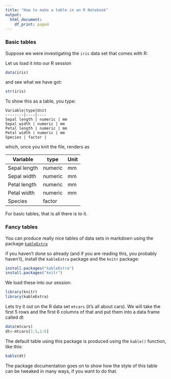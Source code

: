 ```yaml
---
title: "How to make a table in an R Notebook"
output:
  html_document:
    df_print: paged
---
```


### Basic tables

Suppose we were investigating the `iris` data set that comes with R:

Let us load it into our R session

```r
data(iris)
```

and see what we have got:

```r
str(iris)
```

To show this as a table, you type:

```
Variable|type|Unit
--------|----|----
Sepal length | numeric | mm
Sepal width | numeric | mm
Petal length | numeric | mm
Petal width | numeric | mm
Species | factor |
```

which, once you knit the file, renders as 

Variable|type|Unit
--------|----|----
Sepal length | numeric | mm
Sepal width | numeric | mm
Petal length | numeric | mm
Petal width | numeric | mm
Species | factor |

For basic tables, that is all there is to it.

### Fancy tables

You can produce really nice tables of data sets in markdown using the package [`kableExtra`](http://haozhu233.github.io/kableExtra/awesome_table_in_html.html)

if you haven't done so already (and if you are reading this, you probably haven't), install the `kableExtra` package and the `knitr` package:

```r
install.packages("kableExtra")
install.packages("knitr")
```

We load these into our session:

```r
library(knitr)
library(kableExtra)
```

Lets try it out on the R data set `mtcars` (it's all about cars). We will take the first 5 rows and the first 6 columns of that and put them into a data frame called dt

```r
data(mtcars)
dt<-mtcars[1:5,1:6]
```

The default table using this package is produced using the `kable()` function, like this:

```r
kable(dt)
```

The package documentation goes on to show how the style of this table can be tweaked in many ways, if you want to do that.







